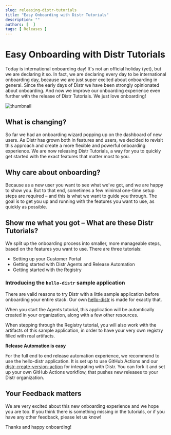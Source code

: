 ```yaml
---
slug: releasing-distr-tutorials
title: "Easy Onboarding with Distr Tutorials"
description: ""
authors: [  ]
tags: [ Releases ]
---
```



# Easy Onboarding with Distr Tutorials

Today is international onboarding day! It's not an official holiday (yet), but we are declaring it so. 
In fact, we are declaring every day to be international onboarding day, because we are just super excited about onboarding in general.
Since the early days of Distr we have been strongly opinionated about onboarding. 
And now we improve our onboarding experience even further with the release of Distr Tutorials. We just love onboarding!

<!-- truncate -->

![thumbnail](/img/blog/2025-05-19-tutorials/onboarding.jpg)

## What is changing?

So far we had an onboarding wizard popping up on the dashboard of new users.
As Distr has grown both in features and users, we decided to revisit this approach and create a more flexible and powerful onboarding experience.
We are now releasing Distr Tutorials, a way for you to quickly get started with the exact features that matter most to you.

## Why care about onboarding?

Because as a new user you want to see what we've got, and we are happy to show you.
But to that end, sometimes a few minimal one-time setup steps are required – and this is what we want to guide you through. 
The goal is to get you up and running with the features you want to use, as quickly as possible.

## Show me what you got – What are these Distr Tutorials?

We split up the onboarding process into smaller, more manageable steps, based on the features you want to use. There are three tutorials:
* Setting up your Customer Portal
* Getting started with Distr Agents and Release Automation
* Getting started with the Registry

### Introducing the `hello-distr` sample application

There are valid reasons to try Distr with a little sample application before onboarding your entire stack. 
Our own [hello-distr](https://github.com/glasskube/hello-distr) is made for exactly that. 

When you start the Agents tutorial, this application will be automtically created in your organization, along with a few other resources.

When stepping through the Registry tutorial, you will also work with the artifacts of this sample application, in order to have your very own registry filled with real artifacts.

**Release Automation is easy**

For the full end to end release automation experience, we recommend to use the hello-distr application. 
It is set up to use GitHub Actions and our [distr-create-version-action](https://github.com/marketplace/actions/distr-create-version) for integrating with Distr.
You can fork it and set up your own GitHub Actions workflow, that pushes new releases to your Distr organization. 

## Your Feedback matters

We are very excited about this new onboarding experience and we hope you are too. 
If you think there is something missing in the tutorials, or if you have any other feedback, please let us know!

Thanks and happy onboarding!
